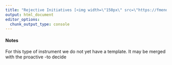 ```yaml
---
title: "Rejective Initiatives [<img width=\"150px\" src=\"https://fmendez72.github.io/lidd/images/lidd2.png\" style=\"float: right;\"/>](https://fmendez72.github.io/lidd/index.html)"
output: html_document
editor_options: 
  chunk_output_type: console
---
```



#### Notes

For this type of instrument we do not yet have a template. It may be merged with the proactive -to decide 

